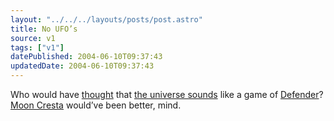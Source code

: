 ```yaml
---
layout: "../../../layouts/posts/post.astro"
title: No UFO’s
source: v1
tags: ["v1"]
datePublished: 2004-06-10T09:37:43
updatedDate: 2004-06-10T09:37:43
---
```


Who would have [thought][1] that [the universe sounds][2] like a game of [Defender][3]? [Moon Cresta][4] would&#8217;ve been better, mind.

[1]: http://www.nytimes.com/2004/06/08/science/space/08soun.html?ex=1402027200&en=3e71e91cb893eb08&ei=5007&partner=USERLAND "The New York Times: The Baby Universe's First Cry: A Million Years in 5 Seconds"
[2]: http://www.engadget.com/entry/3745397085341518/ "engadget: Listen to the sound of the Universe on your iPod"
[3]: http://www.shockwave.com/sw/content/defender "Shockwave.com: Defender"
[4]: http://www.klov.com/game_detail.php?letter=M&game_id=8745 "Coin-Op Museum"
